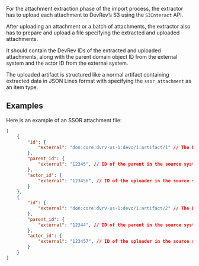 For the attachment extraction phase of the import process,
the extractor has to upload each attachment to DevRev’s S3 using the `S3Interact` API.

After uploading an attachment or a batch of attachments, the extractor also has to prepare and upload a file specifying
the extracted and uploaded attachments.

It should contain the DevRev IDs of the extracted and uploaded attachments, along with the parent domain object ID
from the external system and the actor ID from the external system.

The uploaded artifact is structured like a normal artifact containing extracted data in JSON Lines format with specifying the
`ssor_attachment` as an item type.

## Examples

Here is an example of an SSOR attachment file:
```json
[
	{
		"id": {
			"external": "don:core:dvrv-us-1:devo/1:artifact/1" // The DON of the uploaded artifact
		},
		"parent_id": {
			"external": "12345", // ID of the parent in the source system
		},
		"actor_id": {
			"external": "123456", // ID of the uploader in the source system
		}
	},
	{
		"id": {
			"external": "don:core:dvrv-us-1:devo/1:artifact/2" // The DON of the uploaded artifact
		},
		"parent_id": {
			"external": "12344", // ID of the parent in the source system
		},
		"actor_id": {
			"external": "123457", // ID of the uploader in the source system
		}
	}
]
```
